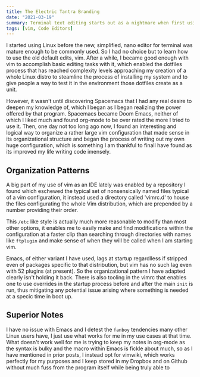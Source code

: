 ```yaml
---
title: The Electric Tantra Branding
date: "2021-03-19"
summary: Terminal text editing starts out as a nightmare when first using Linux, but its become the far better application for writing code for me, one that provides a level of ergonomics and effceincy unheard of in the traditional IDE space, it just takes a few plugins and a steep learning curve.
tags: [vim, Code Editors]
---
```


I started using Linux before the new, simplified, nano editor for terminal was mature enough to be commonly used. So I had no choice but to learn how to use the old default edits, vim. After a while, I became good enough with vim to accomplish basic editing tasks with it, which enabled the dotfiles process that has reached complexity levels approaching my creation of a whole Linux distro to steamline the process of installing my system and to give people a way to test it in the environment those dotfiles create as a unit.

However, it wasn't until discovering Spacemacs that I had any real desire to deepen my knowledge of, which I began as I began realizing the power offered by that program. Spacemacs became Doom Emacs, neither of which I liked much and found org-mode to be over rated the more I tried to use it. Then, one day not too long ago now, I found an interesting and logical way to organize a rather large vim configuration that made sense in its organizational structure and began the process of writing out my own huge configuration, which is something I am thankful to finall have found as its improved my life writing code imensely.

## Organization Patterns

A big part of my use of vim as an IDE lately was enabled by a repository I found which eschewed the typical set of nonsensically named files typical of a vim configuration, it instead used a directory called 'vimrc.d' to house the files configurating the whole Vim distribution, which are prepended by a number providing their order.

This `/etc` like style is actually much more reasonable to modify than most other options, it enables me to easily make and find modifications within the configuration at a faster clip than searching through directories with names like `ftplugin` and make sense of when they will be called when I am starting vim.

Emacs, of either variant I have used, lags at startup regardlless if stripped even of packages specific to that distribution, but vim has no such lag even with 52 plugins (at present). So the organizational pattern I have adapted clearly isn't holding it back. There is also tooling in the vimrc that enables one to use overrides in the startup process before and after the main `init` is run, thus mitigating any potential issue arising where something is needed at a specic time in boot up.

## Superior Notes

I have no issue with Emacs and I detest the `fanboy` tendencies many other Linux users have, I just use what works for me in my use cases at that time. What doesn't work well for me is trying to keep my notes in org-mode as the syntax is bulky and the macro within Emacs is fickle about much, so as I have mentioned in prior posts, I instead opt for vimwiki, which works perfectly for my purposes and I keep stored in my Dropbox and on Github without much fuss from the program itself while being truly able to
